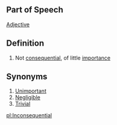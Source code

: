 ==Part of Speech==
[[Adjective]]
==Definition==
#Not [[consequential]], of little [[importance]]
==Synonyms==
#[[Unimportant]]
#[[Negligible]]
#[[Trivial]]

[[pl:Inconsequential]]